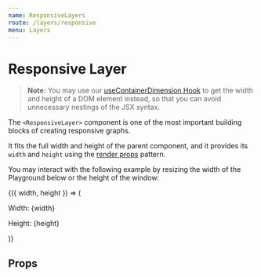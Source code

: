 ```yaml
---
name: ResponsiveLayers
route: /layers/responsive
menu: Layers
---
```



# Responsive Layer

> **Note:** You may use our [useContainerDimension Hook](/hooks/use_container_dimension) to get the width and height of a DOM element instead,
so that you can avoid unnecessary nestings of the JSX syntax.

The `<ResponsiveLayer>` component is one of the most important building blocks of creating responsive graphs.

It fits the full width and height of the parent component, and it provides its `width` and `height` using the [render props](https://reactjs.org/docs/render-props.html) pattern.

You may interact with the following example by resizing the width of the Playground below or the height of the window:

<Playground>
  <div style={{ height: '12vh' }}>
    <ResponsiveLayer>
      {({ width, height }) => (
        <div>
          <p>Width: {width}</p>
          <p>Height: {height}</p>
        </div>
      )}
    </ResponsiveLayer>
  </div>
</Playground>


## Props

<PropsTable of={ResponsiveLayer} />
